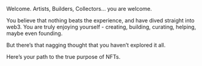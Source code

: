Welcome. Artists, Builders, Collectors… you are welcome.

You believe that nothing beats the experience, and have dived straight into web3. You are truly enjoying yourself - creating, building, curating, helping, maybe even founding.

But there’s that nagging thought that you haven’t explored it all.

Here’s your path to the true purpose of NFTs.
